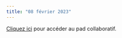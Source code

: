```yaml
---
title: "08 février 2023"
---
```



::: {.callout-note}

[Cliquez ici](https://demo.hedgedoc.org/Ve93jMveRLicykaqiSOtWA#) pour accéder au pad collaboratif.

:::
